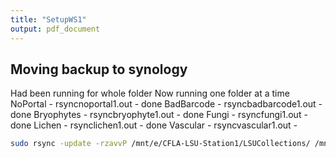 ```yaml
---
title: "SetupWS1"
output: pdf_document
---
```


## Moving backup to synology

Had been running for whole folder
Now running one folder at a time
NoPortal - rsyncnoportal1.out - done
BadBarcode - rsyncbadbarcode1.out - done
Bryophytes - rsyncbryophyte1.out - done 
Fungi - rsyncfungi1.out - done
Lichen - rsynclichen1.out - done
Vascular - rsyncvascular1.out - 

```bash
sudo rsync -update -rzavvP /mnt/e/CFLA-LSU-Station1/LSUCollections/ /mnt/z/LSUCollectionsWS1/ &> /mnt/c/Users/image/Desktop
```